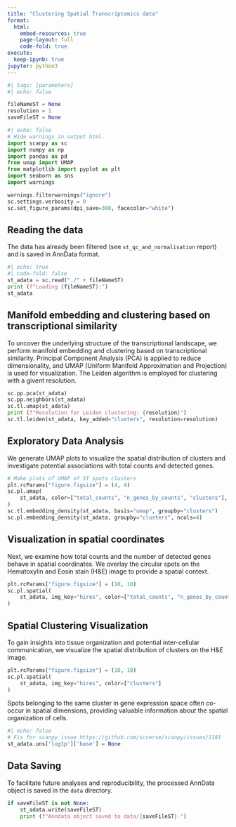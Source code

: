 ```yaml
---
title: "Clustering Spatial Transcriptomics data"
format:
  html:
    embed-resources: true
    page-layout: full
    code-fold: true
execute:
  keep-ipynb: true
jupyter: python3
---
```


```python
#| tags: [parameters]
#| echo: false

fileNameST = None
resolution = 1
saveFileST = None
```

```python
#| echo: false
# Hide warnings in output html.
import scanpy as sc
import numpy as np
import pandas as pd
from umap import UMAP
from matplotlib import pyplot as plt
import seaborn as sns
import warnings

warnings.filterwarnings("ignore")
sc.settings.verbosity = 0
sc.set_figure_params(dpi_save=300, facecolor="white")
```

## Reading the data
The data has already been filtered (see `st_qc_and_normalisation` report) and is saved in AnnData format.

```python
#| echo: true
#| code-fold: false
st_adata = sc.read("./" + fileNameST)
print (f"Loading {fileNameST}:")
st_adata
```

## Manifold embedding and clustering based on transcriptional similarity

To uncover the underlying structure of the transcriptional landscape, we perform manifold embedding and clustering based on transcriptional similarity. Principal Component Analysis (PCA) is applied to reduce dimensionality, and UMAP (Uniform Manifold Approximation and Projection) is used for visualization. The Leiden algorithm is employed for clustering with a givent resolution.

```python
sc.pp.pca(st_adata)
sc.pp.neighbors(st_adata)
sc.tl.umap(st_adata)
print (f"Resolution for Leiden clustering: {resolution}")
sc.tl.leiden(st_adata, key_added="clusters", resolution=resolution)
```

## Exploratory Data Analysis

We generate UMAP plots to visualize the spatial distribution of clusters and investigate potential associations with total counts and detected genes.

```python
# Make plots of UMAP of ST spots clusters
plt.rcParams["figure.figsize"] = (4, 4)
sc.pl.umap(
    st_adata, color=["total_counts", "n_genes_by_counts", "clusters"], wspace=0.4
)
sc.tl.embedding_density(st_adata, basis="umap", groupby="clusters")
sc.pl.embedding_density(st_adata, groupby="clusters", ncols=4)
```

## Visualization in spatial coordinates

Next, we examine how total counts and the number of detected genes behave in spatial coordinates. We overlay the circular spots on the Hematoxylin and Eosin stain (H&E) image to provide a spatial context.

```python
plt.rcParams["figure.figsize"] = (10, 10)
sc.pl.spatial(
    st_adata, img_key="hires", color=["total_counts", "n_genes_by_counts"]
)
```

## Spatial Clustering Visualization

To gain insights into tissue organization and potential inter-cellular communication, we visualize the spatial distribution of clusters on the H&E image.

```python
plt.rcParams["figure.figsize"] = (10, 10)
sc.pl.spatial(
    st_adata, img_key="hires", color=["clusters"]
)
```

Spots belonging to the same cluster in gene expression space often co-occur in spatial dimensions, providing valuable information about the spatial organization of cells.

```python
#| echo: false
# Fix for scanpy issue https://github.com/scverse/scanpy/issues/2181
st_adata.uns['log1p']['base'] = None
```

## Data Saving

To facilitate future analyses and reproducibility, the processed AnnData object is saved in the `data` directory.

```python
if saveFileST is not None:
    st_adata.write(saveFileST)
    print (f"Anndata object saved to data/{saveFileST}.")
```
